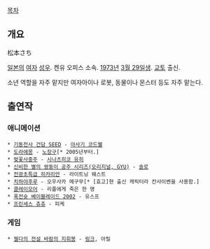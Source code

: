 [[목차]]
== 개요 ==
松本さち

[[일본]]의 [[여자]] [[성우]]. 켄유 오피스 소속. [[1973년]] [[3월 29일]]생. [[교토]] 출신.

소년 역할을 자주 맡지만 여자아이나 로봇, 동물이나 몬스터 등도 자주 맡는다.

== 출연작 ==
=== 애니메이션 ===
 * [[기동전사 건담 SEED]] - [[아사기 코드웰]]
 * [[도라에몽]] - [[노장구]][* 2005년부터.]
 * [[벚꽃사중주]] - [[시나츠히코 유히]]
 * [[신비한 별의 쌍둥이 공주|신비한 별의 쌍둥이 공주 시리즈(오리지널, GYU)]] - [[솔로#s-4.1|솔로]]
 * [[전광초특급 히카리안]] - 라이트닝 웨스트
 * [[치하야후루]] - 오우사카 메구무[* [효고]현 출신 캐릭터라 칸사이벤을 사용함.]
 * [[클레이모어(만화)|클레이모어]] - 리플에게 죽은 한 명
 * [[탑블레이드|폭전슛 베이블레이드 2002]] - 유스프
 * [[프린세스 츄츄]] - 피케

=== 게임 ===
 * [[젤다의 전설 바람의 지휘봉]] - [[링크(젤다의 전설 시리즈)|링크]], 아릴

